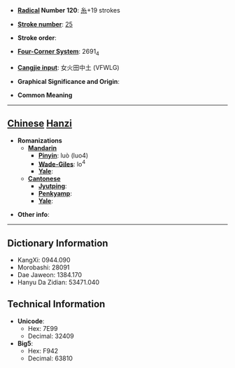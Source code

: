 * '''[[Wiktionary:Chinese radical index| Radical]] Number 120''': [[Wiktionary:Chinese radical index 糸|糸]]+19 strokes

* '''[[Wiktionary:Chinese total strokes index|Stroke number]]''': [[Wiktionary:Chinese total strokes index 25|25]]

* '''Stroke order''': 

* '''[[Wiktionary:Chinese four corner index|Four-Corner System]]''': 2691<sub>4</sub>

* '''[[Wiktionary:Chinese Cangjie index|Cangjie input]]''': 女火田中土 (VFWLG)

* '''Graphical Significance and Origin''': 

* '''Common Meaning'''

----

== [[Chinese]] [[Hanzi]] ==

* '''Romanizations'''
** '''[[Mandarin]]'''
*** '''[[Pinyin]]''': luò (luo4)
*** '''[[Wade-Giles]]''': lo<sup>4</sup>
*** '''[[Yale]]''': 
** '''[[Cantonese]]'''
*** '''[[Jyutping]]''':
*** '''[[Penkyamp]]''': 
*** '''[[Yale]]''': 

* '''Other info''': 

----

== Dictionary Information ==

* KangXi: 0944.090
* Morobashi: 28091
* Dae Jaweon: 1384.170
* Hanyu Da Zidian: 53471.040

== Technical Information ==

* '''Unicode''':
** Hex: 7E99
** Decimal: 32409
* '''Big5''':
** Hex: F942
** Decimal: 63810